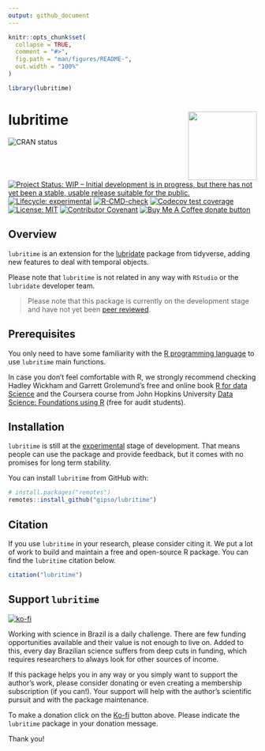 ```yaml
---
output: github_document
---
```


<!-- README.md is generated from README.Rmd. Please edit that file -->

```r
knitr::opts_chunk$set(
  collapse = TRUE,
  comment = "#>",
  fig.path = "man/figures/README-",
  out.width = "100%"
)

library(lubritime)
```

# lubritime <a href='https://gipso.github.io/lubritime'><img src='man/figures/logo.png' align="right" height="139" /></a>

<!-- badges: start -->
![CRAN status](https://www.r-pkg.org/badges/version/lubritime)
[![Project Status: WIP – Initial development is in progress, but there has not yet been a stable, usable release suitable for the public.](https://www.repostatus.org/badges/latest/wip.svg)](https://www.repostatus.org/#wip)
[![Lifecycle: experimental](https://img.shields.io/badge/lifecycle-experimental-orange.svg)](https://lifecycle.r-lib.org/articles/stages.html#experimental)
[![R-CMD-check](https://github.com/gipso/lubritime/workflows/R-CMD-check/badge.svg)](https://github.com/gipso/lubritime/actions)
[![Codecov test coverage](https://codecov.io/gh/gipso/lubritime/branch/main/graph/badge.svg)](https://codecov.io/gh/gipso/lubritime?branch=main)
[![License: MIT](https://img.shields.io/badge/license-MIT-green)](https://choosealicense.com/licenses/mit/)
[![Contributor Covenant](https://img.shields.io/badge/Contributor%20Covenant-v2.0%20adopted-ff69b4.svg)](https://gipso.github.io/lubritime/CODE_OF_CONDUCT.html)
[![Buy Me A Coffee donate button](https://img.shields.io/badge/buy%20me%20a%20coffee-donate-yellow.svg)](https://ko-fi.com/danielvartan)
<!-- badges: end -->

## Overview

`lubritime` is an extension for the [lubridate](https://github.com/tidyverse/lubridate) package from tidyverse, adding new features to deal with temporal objects.

Please note that `lubritime` is not related in any way with `RStudio` or the `lubridate` developer team.

> Please note that this package is currently on the development stage and have not yet been [peer reviewed](https://devguide.ropensci.org/softwarereviewintro.html).

## Prerequisites

You only need to have some familiarity with the [R programming language](https://www.r-project.org/) to use `lubritime` main functions.

In case you don't feel comfortable with R, we strongly recommend checking Hadley Wickham and Garrett Grolemund's free and online book [R for data Science](https://r4ds.had.co.nz/) and the Coursera course from John Hopkins University [Data Science: Foundations using R](https://www.coursera.org/specializations/data-science-foundations-r) (free for audit students).

## Installation

`lubritime` is still at the [experimental](https://lifecycle.r-lib.org/articles/stages.html#experimental) stage of development. That means people can use the package and provide feedback, but it comes with no promises for long term stability.

You can install `lubritime` from GitHub with:

``` r
# install.packages("remotes")
remotes::install_github("gipso/lubritime")
```

## Citation

If you use `lubritime` in your research, please consider citing it. We put a lot of work to build and maintain a free and open-source R package. You can find the `lubritime` citation below.

```r
citation("lubritime")
```

## Support `lubritime`

[![ko-fi](https://ko-fi.com/img/githubbutton_sm.svg)](https://ko-fi.com/danielvartan)

Working with science in Brazil is a daily challenge. There are few funding opportunities available and their value is not enough to live on. Added to this, every day Brazilian science suffers from deep cuts in funding, which requires researchers to always look for other sources of income.

If this package helps you in any way or you simply want to support the author's work, please consider donating or even creating a membership subscription (if you can!). Your support will help with the author's scientific pursuit and with the package maintenance.

To make a donation click on the [Ko-fi](https://ko-fi.com/danielvartan) button above. Please indicate the `lubritime` package in your donation message.

Thank you!
